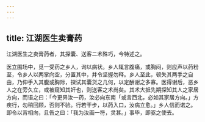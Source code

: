 ```yaml
---
---
---
```

title: 江湖医生卖膏药
---



江湖医生之卖膏药者，其探囊、送客二术殊巧，今特述之。

医立围场中，觅一受药之乡人，询以病状。乡人辄言腹痛，或胸闷，则应声以药粉至，令乡人以两掌向空，分置其中，并令坚握勿释。乡人至此，顿失其两手之自由，乃伸手入其腹或胸际，探试其囊货之几何，以定酬谢之多寡。医得谢后，恶乡人之在旁久立，或被窥知其奸也，则送客之术尚矣。其术大抵先期探知其人之家居方向，而语之曰：「今更畀汝一药，汝必向东南「或言西北，必如其家居方向。」方疾行，勿稍回顾，否则不验。行若干步，以药入口，汝病立愈。」乡人信而诺之。即令以背相向，且告之曰：「我为汝画一符，灵甚。」事毕，即驱之使去。